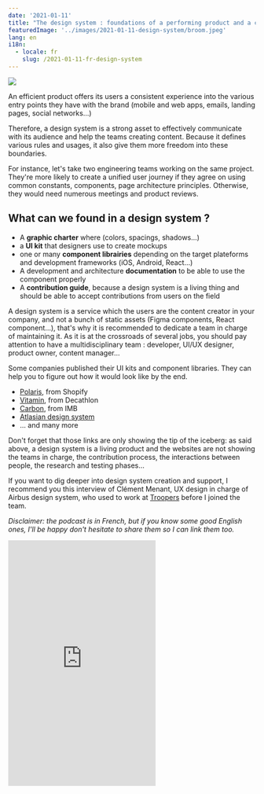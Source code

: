 ```yaml
---
date: '2021-01-11'
title: "The design system : foundations of a performing product and a consistent UX"
featuredImage: '../images/2021-01-11-design-system/broom.jpeg'
lang: en
i18n:
  - locale: fr
    slug: /2021-01-11-fr-design-system
---
```


<Image align="right" caption="Photo by Karim Manjar on Unsplash">

![](../images/2021-01-11-design-system/broom.jpeg)

</Image>

An efficient product offers its users a consistent experience into the various entry points they have with the brand (mobile and web apps, emails, landing pages, social networks...)

Therefore, a design system is a strong asset to effectively communicate with its audience and help the teams creating content. Because it defines various rules and usages, it also give them more freedom into these boundaries.

For instance, let's take two engineering teams working on the same project. They're more likely to create a unified user journey if they agree on using common constants, components, page architecture principles. Otherwise, they would need numerous meetings and product reviews.

## What can we found in a design system ?

- A **graphic charter** where (colors, spacings, shadows...)
- a **UI kit** that designers use to create mockups
- one or many **component librairies** depending on the target plateforms and development frameworks (iOS, Android, React...)
- A development and architecture **documentation** to be able to use the component properly
- A **contribution guide**, because a design system is a living thing and should be able to accept contributions from users on the field

A design system is a service which the users are the content creator in your company, and not a bunch of static assets (Figma components, React component...), that's why it is recommended to dedicate a team in charge of maintaining it. As it is at the crossroads of several jobs, you should pay attention to have a multidisciplinary team : developer, UI/UX designer, product owner, content manager...

Some companies published their UI kits and component libraries. They can help you to figure out how it would look like by the end.

- [Polaris](https://polaris.shopify.com/), from Shopify
- [Vitamin](https://developers.decathlon.com/design), from Decathlon
- [Carbon](https://www.carbondesignsystem.com/), from IMB
- [Atlasian design system](https://atlassian.design/)
- ... and many more

Don't forget that those links are only showing the tip of the iceberg: as said above, a design system is a living product and the websites are not showing the teams in charge, the contribution process, the interactions between people, the research and testing  phases...

If you want to dig deeper into design system creation and support, I recommend you this interview of Clément Menant, UX design in charge of Airbus design system, who used to work at [Troopers](https://troopers.agency) before I joined the team.

*Disclaimer: the podcast is in French, but if you know some good English ones, I'll be happy don't hesitate to share them so I can link them too.*

<iframe class="Iframe_iframe__1Pcgm" frameborder="0" loading="lazy" id="ausha-ZOr3" height="500" src="https://player.ausha.co/index.html?podcastId=y01XKCkxKedV&amp;playlist=false&amp;color=%2372238e&amp;display=vertical&amp;v=3&amp;playerId=ausha-ZOr3"></iframe>